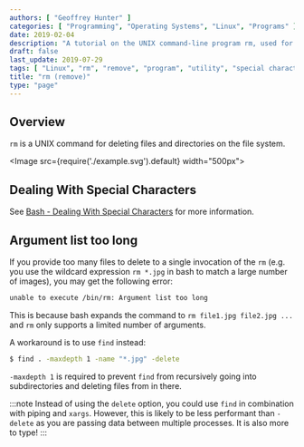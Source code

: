 ```yaml
---
authors: [ "Geoffrey Hunter" ]
categories: [ "Programming", "Operating Systems", "Linux", "Programs" ]
date: 2019-02-04
description: "A tutorial on the UNIX command-line program rm, used for deleting files and directories from the file system."
draft: false
last_update: 2019-07-29
tags: [ "Linux", "rm", "remove", "program", "utility", "special characters", "UNIX", "argument list", "find" ]
title: "rm (remove)"
type: "page"
---
```


## Overview

`rm` is a UNIX command for deleting files and directories on the file system.

<Image src={require('./example.svg').default} width="500px"></Image>

## Dealing With Special Characters

See [Bash - Dealing With Special Characters](/programming/languages/bash) for more information.

## Argument list too long

If you provide too many files to delete to a single invocation of the `rm` (e.g. you use the wildcard expression `rm *.jpg` in bash to match a large number of images), you may get the following error:

```bash
unable to execute /bin/rm: Argument list too long
```

This is because bash expands the command to `rm file1.jpg file2.jpg ...` and `rm` only supports a limited number of arguments.

A workaround is to use `find` instead:

```bash
$ find . -maxdepth 1 -name "*.jpg" -delete
```

`-maxdepth 1` is required to prevent `find` from recursively going into subdirectories and deleting files from in there.

:::note
Instead of using the `delete` option, you could use `find` in combination with piping and `xargs`. However, this is likely to be less performant than `-delete` as you are passing data between multiple processes. It is also more to type!
:::